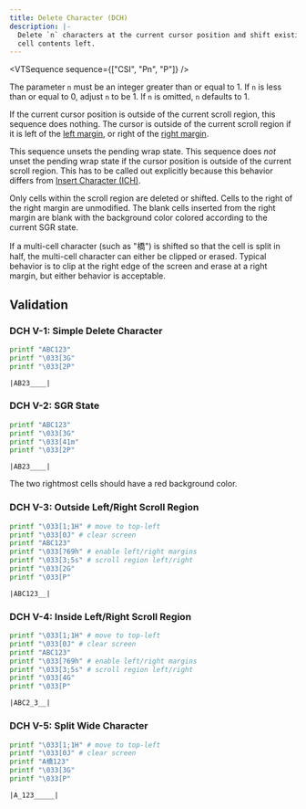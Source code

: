 ```yaml
---
title: Delete Character (DCH)
description: |-
  Delete `n` characters at the current cursor position and shift existing
  cell contents left.
---
```


<VTSequence sequence={["CSI", "Pn", "P"]} />

The parameter `n` must be an integer greater than or equal to 1. If `n` is less than
or equal to 0, adjust `n` to be 1. If `n` is omitted, `n` defaults to 1.

If the current cursor position is outside of the current scroll region,
this sequence does nothing. The cursor is outside of the current scroll
region if it is left of the [left margin](#TODO), or right of the
[right margin](#TODO).

This sequence unsets the pending wrap state. This sequence does _not_ unset
the pending wrap state if the cursor position is outside of the current
scroll region. This has to be called out explicitly because this behavior
differs from [Insert Character (ICH)](/docs/vt/csi/ich).

Only cells within the scroll region are deleted or shifted. Cells to the
right of the right margin are unmodified.
The blank cells inserted from the right margin are blank with the background
color colored according to the current SGR state.

If a multi-cell character (such as "橋") is shifted so that the cell is split
in half, the multi-cell character can either be clipped or erased. Typical
behavior is to clip at the right edge of the screen and erase at a right
margin, but either behavior is acceptable.

## Validation

### DCH V-1: Simple Delete Character

```bash
printf "ABC123"
printf "\033[3G"
printf "\033[2P"
```

```
|AB23____|
```

### DCH V-2: SGR State

```bash
printf "ABC123"
printf "\033[3G"
printf "\033[41m"
printf "\033[2P"
```

```
|AB23____|
```

The two rightmost cells should have a red background color.

### DCH V-3: Outside Left/Right Scroll Region

```bash
printf "\033[1;1H" # move to top-left
printf "\033[0J" # clear screen
printf "ABC123"
printf "\033[?69h" # enable left/right margins
printf "\033[3;5s" # scroll region left/right
printf "\033[2G"
printf "\033[P"
```

```
|ABC123__|
```

### DCH V-4: Inside Left/Right Scroll Region

```bash
printf "\033[1;1H" # move to top-left
printf "\033[0J" # clear screen
printf "ABC123"
printf "\033[?69h" # enable left/right margins
printf "\033[3;5s" # scroll region left/right
printf "\033[4G"
printf "\033[P"
```

```
|ABC2_3__|
```

### DCH V-5: Split Wide Character

```bash
printf "\033[1;1H" # move to top-left
printf "\033[0J" # clear screen
printf "A橋123"
printf "\033[3G"
printf "\033[P"
```

```
|A_123_____|
```
